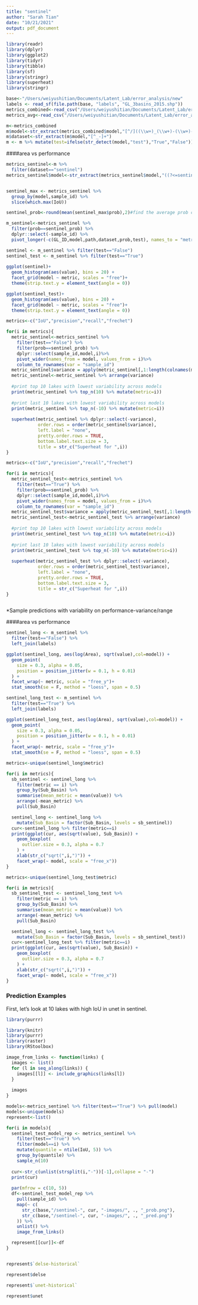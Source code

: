 ```yaml
---
title: "sentinel"
author: "Sarah Tian"
date: "10/21/2021"
output: pdf_document
---
```


```r
library(readr)
library(dplyr)
library(ggplot2)
library(tidyr)
library(tibble)
library(sf)
library(stringr)
library(superheat)
library(stringr)
```

```r
base<-"/Users/weiyushitian/Documents/Latent_Lab/error_analysis/new"
labels <- read_sf(file.path(base, "labels", "GL_3basins_2015.shp"))
metrics_combined<-read_csv("/Users/weiyushitian/Documents/Latent_Lab/error_analysis/new/metrics_combined.csv")
metrics_avg<-read_csv("/Users/weiyushitian/Documents/Latent_Lab/error_analysis/new/metrics_average.csv")
```

```r
m<-metrics_combined
m$model<-str_extract(metrics_combined$model,"[^/]((\\w+)_(\\w+)-(\\w+)-(\\w+))|((\\w+)_(\\w+)-(\\w+))|((\\w+)_(\\w+)-(\\w+)-(\\w+))|((\\w+)-(\\w+)-(\\w+))|((\\w+)-(\\w+))")
m$dataset<-str_extract(m$model,"[^_-]+")
m <- m %>% mutate(test=ifelse(str_detect(model,"test"),"True","False"))
```

####area vs performance

```r
metrics_sentinel<-m %>% 
  filter(dataset=="sentinel")
metrics_sentinel$model<-str_extract(metrics_sentinel$model,"((?<=sentinel_)(\\w+)-(\\w+)-(\\w+))|((?<=sentinel_)(\\w+)-(\\w+))|((?<=sentinel-)(\\w+)-(\\w+))|((?<=sentinel-)(\\w+))")


sentinel_max <- metrics_sentinel %>% 
  group_by(model,sample_id) %>% 
  slice(which.max(IoU))

sentinel_prob<-round(mean(sentinel_max$prob),2)#find the average prob corresponding to the max IoU

m_sentinel<-metrics_sentinel %>% 
  filter(prob==sentinel_prob) %>% 
  dplyr::select(-sample_id) %>%
  pivot_longer(-c(GL_ID,model,path,dataset,prob,test), names_to = "metric")

sentinel <- m_sentinel %>% filter(test=="False")
sentinel_test <- m_sentinel %>% filter(test=="True")
  
ggplot(sentinel)+
  geom_histogram(aes(value), bins = 20) +
  facet_grid(model ~ metric, scales = "free")+
  theme(strip.text.y = element_text(angle = 0))
```

```r
ggplot(sentinel_test)+
  geom_histogram(aes(value), bins = 20) +
  facet_grid(model ~ metric, scales = "free")+
  theme(strip.text.y = element_text(angle = 0))
```




```r
metrics<-c("IoU","precision","recall","frechet")

for(i in metrics){
  metric_sentinel<-metrics_sentinel %>% 
    filter(test=="False") %>% 
    filter(prob==sentinel_prob) %>%
    dplyr::select(sample_id,model,i)%>% 
    pivot_wider(names_from = model, values_from = i)%>%
    column_to_rownames(var = "sample_id") 
  metric_sentinel$variance = apply(metric_sentinel[,1:length(colnames(metric_sentinel))], 1, var)
  metric_sentinel<-metric_sentinel %>% arrange(variance)
  
  #print top 10 lakes with lowest variability across models
  print(metric_sentinel %>% top_n(10) %>% mutate(metric=i))
  
  #print last 10 lakes with lowest variability across models
  print(metric_sentinel %>% top_n(-10) %>% mutate(metric=i))
  
  superheat(metric_sentinel %>% dplyr::select(-variance), 
            order.rows = order(metric_sentinel$variance), 
            left.label = "none", 
            pretty.order.rows = TRUE, 
            bottom.label.text.size = 3,
            title = str_c("Superheat for ",i))
}

```

```r
metrics<-c("IoU","precision","recall","frechet")

for(i in metrics){
  metric_sentinel_test<-metrics_sentinel %>% 
    filter(test=="True") %>% 
    filter(prob==sentinel_prob) %>%
    dplyr::select(sample_id,model,i)%>% 
    pivot_wider(names_from = model, values_from = i)%>%
    column_to_rownames(var = "sample_id") 
  metric_sentinel_test$variance = apply(metric_sentinel_test[,1:length(colnames(metric_sentinel_test))], 1, var)
  metric_sentinel_test<-metric_sentinel_test %>% arrange(variance)
  
  #print top 10 lakes with lowest variability across models
  print(metric_sentinel_test %>% top_n(10) %>% mutate(metric=i))
  
  #print last 10 lakes with lowest variability across models
  print(metric_sentinel_test %>% top_n(-10) %>% mutate(metric=i))
  
  superheat(metric_sentinel_test %>% dplyr::select(-variance), 
            order.rows = order(metric_sentinel_test$variance), 
            left.label = "none", 
            pretty.order.rows = TRUE, 
            bottom.label.text.size = 3,
            title = str_c("Superheat for ",i))
}



```



*Sample predictions with variability on performance-variance/range


####area vs performance
```r
sentinel_long <- m_sentinel %>%
  filter(test=="False") %>%
  left_join(labels)

ggplot(sentinel_long, aes(log(Area), sqrt(value),col=model)) +
  geom_point(
    size = 0.3, alpha = 0.05,
    position = position_jitter(w = 0.1, h = 0.01)
  ) +
  facet_wrap(~ metric, scale = "free_y")+
  stat_smooth(se = F, method = "loess", span = 0.5) 
```

```r
sentinel_long_test <- m_sentinel %>%
  filter(test=="True") %>%
  left_join(labels)

ggplot(sentinel_long_test, aes(log(Area), sqrt(value),col=model)) +
  geom_point(
    size = 0.3, alpha = 0.05,
    position = position_jitter(w = 0.1, h = 0.01)
  ) +
  facet_wrap(~ metric, scale = "free_y")+
  stat_smooth(se = F, method = "loess", span = 0.5) 
```



```r
metrics<-unique(sentinel_long$metric)

for(i in metrics){
  sb_sentinel <- sentinel_long %>%
    filter(metric == i) %>%
    group_by(Sub_Basin) %>%
    summarise(mean_metric = mean(value)) %>%
    arrange(-mean_metric) %>%
    pull(Sub_Basin)

  sentinel_long <- sentinel_long %>%
    mutate(Sub_Basin = factor(Sub_Basin, levels = sb_sentinel))
  cur<-sentinel_long %>% filter(metric==i)
  print(ggplot(cur, aes(sqrt(value), Sub_Basin)) +
    geom_boxplot(
      outlier.size = 0.3, alpha = 0.7
    ) +
    xlab(str_c("sqrt(",i,")")) +
    facet_wrap(~ model, scale = "free_x"))
}


```

```r
metrics<-unique(sentinel_long_test$metric)

for(i in metrics){
  sb_sentinel_test <- sentinel_long_test %>%
    filter(metric == i) %>%
    group_by(Sub_Basin) %>%
    summarise(mean_metric = mean(value)) %>%
    arrange(-mean_metric) %>%
    pull(Sub_Basin)

  sentinel_long <- sentinel_long_test %>%
    mutate(Sub_Basin = factor(Sub_Basin, levels = sb_sentinel_test))
  cur<-sentinel_long_test %>% filter(metric==i)
  print(ggplot(cur, aes(sqrt(value), Sub_Basin)) +
    geom_boxplot(
      outlier.size = 0.3, alpha = 0.7
    ) +
    xlab(str_c("sqrt(",i,")")) +
    facet_wrap(~ model, scale = "free_x"))
}


```


### Prediction Examples

First, let's look at 10 lakes with high IoU in unet in sentinel.

```r
library(purrr)
```

```r
library(knitr)
library(purrr)
library(raster)
library(RStoolbox)

image_from_links <- function(links) {
  images <- list()
  for (l in seq_along(links)) {
    images[[l]] <- include_graphics(links[l])
  }
  
  images
}

```

```r

models<-metrics_sentinel %>% filter(test=="True") %>% pull(model)
models<-unique(models)
represent<-list()

for(i in models){
  sentinel_test_model_rep <- metrics_sentinel %>% 
    filter(test=="True") %>%
    filter(model==i) %>% 
    mutate(quantile = ntile(IoU, 5)) %>% 
    group_by(quantile) %>%
    sample_n(10)
  
  cur<-str_c(unlist(strsplit(i,"-"))[-1],collapse = "-")
  print(cur)
  
  par(mfrow = c(10, 5))
  df<-sentinel_test_model_rep %>%
    pull(sample_id) %>%
    map(~ c(
      str_c(base,"/sentinel-", cur, "-images/", ., "_prob.png"),
      str_c(base,"/sentinel-", cur, "-images/", ., "_pred.png")
    )) %>%
    unlist() %>%
    image_from_links()

  represent[[cur]]<-df
}



```

```r
represent$`delse-historical`
```

```r
represent$delse
```

```r
represent$`unet-historical`
```

```r
represent$unet
```